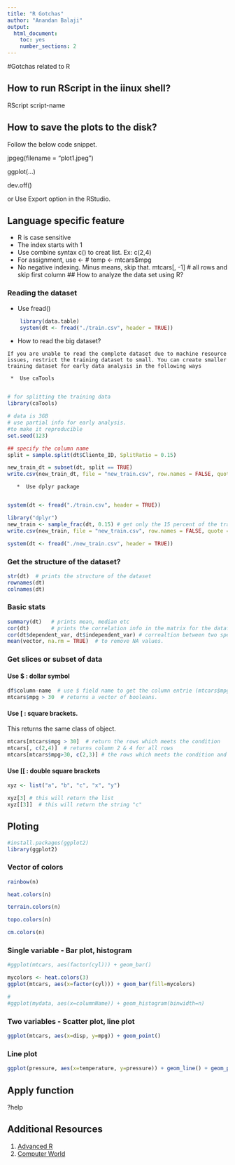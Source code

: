 ```yaml
---
title: "R Gotchas"
author: "Anandan Balaji"
output: 
  html_document:
    toc: yes
    number_sections: 2
---
```


#Gotchas related to R

## How to run RScript in the iinux shell?
   RScript script-name
   
## How to save the plots to the disk?
   Follow the below code snippet.
   
   jpgeg(filename = "plot1.jpeg")
   
   ggplot(...)
   
   dev.off()
   
   or 
   Use Export option in the RStudio.
   
## Language specific feature
   * R is case sensitive
   * The index starts with 1 
   * Use combine syntax c() to creat list. Ex: c(2,4)
   * For assignment, use <-   # temp <- mtcars$mpg
   * No negative indexing. Minus means, skip that.
     mtcars[, -1]  # all rows and skip first column
## How to analyze the data set using R?

### Reading the dataset

  *  Use fread()
```r
    library(data.table)
    system(dt <- fread("./train.csv", header = TRUE))
```

  *  How to read the big dataset?
    
    If you are unable to read the complete dataset due to machine resource issues, restrict the training dataset to small. You can create smaller training dataset for early data analysis in the following ways
    
     *  Use caTools
     
```r
# for splitting the training data
library(caTools)

# data is 3GB
# use partial info for early analysis.
#to make it reproducible
set.seed(123)

## specify the column name
split = sample.split(dt$Cliente_ID, SplitRatio = 0.15)

new_train_dt = subset(dt, split == TRUE)
write.csv(new_train_dt, file = "new_train.csv", row.names = FALSE, quote = FALSE)
```
     
       *  Use dplyr package
     
```r
system(dt <- fread("./train.csv", header = TRUE))

library("dplyr")
new_train <- sample_frac(dt, 0.15) # get only the 15 percent of the training set
write.csv(new_train, file = "new_train.csv", row.names = FALSE, quote = FALSE)

system(dt <- fread("./new_train.csv", header = TRUE))
```

     
### Get the structure of the dataset?
  
```r
str(dt)  # prints the structure of the dataset
rownames(dt)
colnames(dt)
```

### Basic stats

```r
summary(dt)   # prints mean, median etc
cor(dt)       # prints the correlation info in the matrix for the dataframe
cor(dt$dependent_var, dt$independent_var) # correaltion between two specific variables
mean(vector, na.rm = TRUE)  # to remove NA values.
```

### Get slices or subset of data

#### Use $ : dollar symbol
```r
df$column-name  # use $ field name to get the column entrie (mtcars$mpg)
mtcars$mpg > 30  # returns a vector of booleans.
```

#### Use [ : square brackets.

This returns the same class of object.

```r
mtcars[mtcars$mpg > 30]  # return the rows which meets the condition
mtcars[, c(2,4)]  # returns column 2 & 4 for all rows
mtcars[mtcars$mpg>30, c(2,3)] # the rows which meets the condition and return only col 2 & 3
```

#### Use [[  : double square brackets

```r
xyz <- list("a", "b", "c", "x", "y")

xyz[3] # this will return the list
xyz[[3]]  # this will return the string "c"

```

## Ploting
```r
#install.packages(ggplot2)
library(ggplot2)
```

### Vector of colors

```r
rainbow(n)

heat.colors(n)

terrain.colors(n)

topo.colors(n)

cm.colors(n)
```
### Single variable - Bar plot, histogram

```r
#ggplot(mtcars, aes(factor(cyl))) + geom_bar()

mycolors <- heat.colors(3)
ggplot(mtcars, aes(x=factor(cyl))) + geom_bar(fill=mycolors)

#
#ggplot(mydata, aes(x=columnName)) + geom_histogram(binwidth=n)

```


   
### Two variables - Scatter plot, line plot

```r

ggplot(mtcars, aes(x=disp, y=mpg)) + geom_point()
```

### Line plot
```r
ggplot(pressure, aes(x=temperature, y=pressure)) + geom_line() + geom_point()

```

## Apply function
?help

## Additional Resources
   1. [Advanced R ](http://adv-r.had.co.nz/)
   2. [Computer World](http://www.computerworld.com/article/2497464/business-intelligence/business-intelligence-60-r-resources-to-improve-your-data-skills.html)
   
   
   